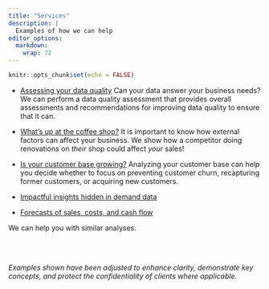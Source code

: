 ```yaml
---
title: "Services"
description: |
  Examples of how we can help
editor_options: 
  markdown: 
    wrap: 72
---
```


```r
knitr::opts_chunk$set(echo = FALSE)
```

-   [Assessing your data quality](dq.html) Can your data answer your business needs? We can perform a data quality assessment that provides overall assessments and recommendations for improving data quality to ensure that it can. 

-   [What's up at the coffee shop?](renovations.html) It is important to know how external factors can affect your business. We show how a competitor doing renovations on *their* shop could affect
    *your* sales!  

-   [Is your customer base growing?](donorbase.html) Analyzing your customer base can help you decide whether to focus on preventing customer churn, recapturing former customers, or acquiring new customers.

-   [Impactful insights hidden in demand data](ofb.html)

-   [Forecasts of sales, costs, and cash flow](forecasting.html)




We can help you with similar analyses.

<br>
<br>

_Examples shown have been adjusted to enhance clarity, demonstrate key concepts, and protect the confidentiality of clients where applicable._